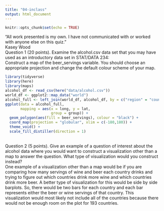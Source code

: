 ```yaml
---
title: "04-inclass"
output: html_document
---
```


```r
knitr::opts_chunk$set(echo = TRUE)
```

“All work presented is my own. I have not communicated with or worked with anyone else on this quiz.”
\
Kasey Wood
\
Question 1 (20 points). Examine the alcohol.csv data set that you may have used as an introductory data set in STAT/DATA 234:
\
Construct a map of the beer_servings variable. You should choose an appropriate projection and change the default colour scheme of your map.
\
```r
library(tidyverse)
library(here)
library(maps)
alcohol_df <- read_csv(here("data/alcohol.csv"))
world_df <- ggplot2::map_data("world")
alcohol_full <- left_join(world_df, alcohol_df, by = c("region" = "country"))
ggplot(data = alcohol_full, 
       mapping = aes(x = long, y = lat,
                     group = group)) +
  geom_polygon(aes(fill = beer_servings), colour = "black") +
  coord_map(projection = "globular", xlim = c(-180,180)) +
  theme_void() +
  scale_fill_distiller(direction = 1)
```
\
Question 2 (5 points). Give an example of a question of interest about the alcohol data where you would want to construct a visualization other than a map to answer the question. What type of visualization would you construct instead?
\
One example of a visualization other than a map would be if you are comparing how many servings of wine and beer each country drinks and trying to figure out which countries drink more wine and which countries drink more beer. A better type of visualization for this would be side by side barplots. So, there would be two bars for each country and each bar represents either the beer or wine servings of that country. This visualization would most likely not include all of the countries because there would not be enough room on the plot for 193 countries. 
